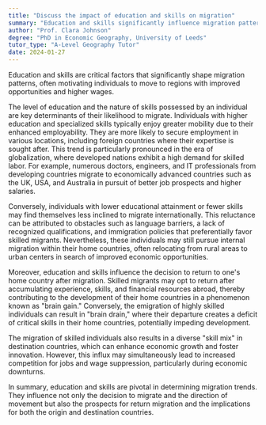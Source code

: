 ```yaml
---
title: "Discuss the impact of education and skills on migration"
summary: "Education and skills significantly influence migration patterns, often driving individuals towards areas with better opportunities and higher wages."
author: "Prof. Clara Johnson"
degree: "PhD in Economic Geography, University of Leeds"
tutor_type: "A-Level Geography Tutor"
date: 2024-01-27
---
```


Education and skills are critical factors that significantly shape migration patterns, often motivating individuals to move to regions with improved opportunities and higher wages.

The level of education and the nature of skills possessed by an individual are key determinants of their likelihood to migrate. Individuals with higher education and specialized skills typically enjoy greater mobility due to their enhanced employability. They are more likely to secure employment in various locations, including foreign countries where their expertise is sought after. This trend is particularly pronounced in the era of globalization, where developed nations exhibit a high demand for skilled labor. For example, numerous doctors, engineers, and IT professionals from developing countries migrate to economically advanced countries such as the UK, USA, and Australia in pursuit of better job prospects and higher salaries.

Conversely, individuals with lower educational attainment or fewer skills may find themselves less inclined to migrate internationally. This reluctance can be attributed to obstacles such as language barriers, a lack of recognized qualifications, and immigration policies that preferentially favor skilled migrants. Nevertheless, these individuals may still pursue internal migration within their home countries, often relocating from rural areas to urban centers in search of improved economic opportunities.

Moreover, education and skills influence the decision to return to one's home country after migration. Skilled migrants may opt to return after accumulating experience, skills, and financial resources abroad, thereby contributing to the development of their home countries in a phenomenon known as "brain gain." Conversely, the emigration of highly skilled individuals can result in "brain drain," where their departure creates a deficit of critical skills in their home countries, potentially impeding development.

The migration of skilled individuals also results in a diverse "skill mix" in destination countries, which can enhance economic growth and foster innovation. However, this influx may simultaneously lead to increased competition for jobs and wage suppression, particularly during economic downturns.

In summary, education and skills are pivotal in determining migration trends. They influence not only the decision to migrate and the direction of movement but also the prospects for return migration and the implications for both the origin and destination countries.
    